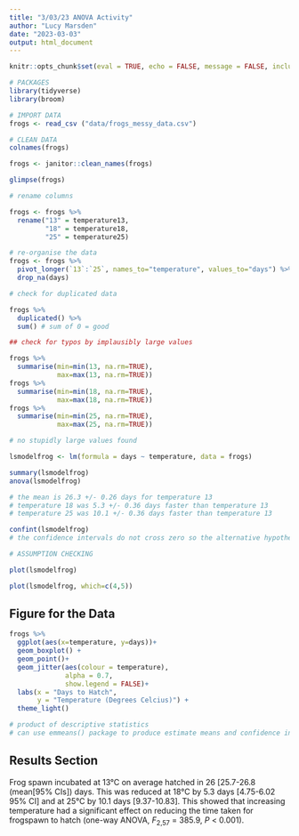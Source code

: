 ```yaml
---
title: "3/03/23 ANOVA Activity"
author: "Lucy Marsden"
date: "2023-03-03"
output: html_document
---
```


```r
knitr::opts_chunk$set(eval = TRUE, echo = FALSE, message = FALSE, include=FALSE)
```

```r
# PACKAGES
library(tidyverse)
library(broom)

# IMPORT DATA
frogs <- read_csv ("data/frogs_messy_data.csv")

# CLEAN DATA
colnames(frogs)

frogs <- janitor::clean_names(frogs)

glimpse(frogs)

# rename columns

frogs <- frogs %>% 
  rename("13" = temperature13,
         "18" = temperature18,
         "25" = temperature25)

# re-organise the data
frogs <- frogs %>%
  pivot_longer(`13`:`25`, names_to="temperature", values_to="days") %>% 
  drop_na(days)

# check for duplicated data

frogs %>% 
  duplicated() %>% 
  sum() # sum of 0 = good

## check for typos by implausibly large values

frogs %>% 
  summarise(min=min(13, na.rm=TRUE),
            max=max(13, na.rm=TRUE))
frogs %>% 
  summarise(min=min(18, na.rm=TRUE),
            max=max(18, na.rm=TRUE))
frogs %>% 
  summarise(min=min(25, na.rm=TRUE), 
            max=max(25, na.rm=TRUE))

# no stupidly large values found

```

```r

lsmodelfrog <- lm(formula = days ~ temperature, data = frogs)

summary(lsmodelfrog)
anova(lsmodelfrog)

# the mean is 26.3 +/- 0.26 days for temperature 13
# temperature 18 was 5.3 +/- 0.36 days faster than temperature 13
# temperature 25 was 10.1 +/- 0.36 days faster than temperature 13

confint(lsmodelfrog)
# the confidence intervals do not cross zero so the alternative hypothesis must be true.

# ASSUMPTION CHECKING

plot(lsmodelfrog)

plot(lsmodelfrog, which=c(4,5))

```

## Figure for the Data
```r

frogs %>% 
  ggplot(aes(x=temperature, y=days))+
  geom_boxplot() +
  geom_point()+
  geom_jitter(aes(colour = temperature),
              alpha = 0.7,
              show.legend = FALSE)+
  labs(x = "Days to Hatch",
       y = "Temperature (Degrees Celcius)") +
  theme_light()

# product of descriptive statistics
# can use emmeans() package to produce estimate means and confidence intervals from the lm() -> product of inferential statistics

```

## Results Section

Frog spawn incubated at 13°C on average hatched in 26 [25.7-26.8 (mean[95% CIs]) days. This was reduced at 18°C by 5.3 days [4.75-6.02 95% CI] and at 25°C by 10.1 days [9.37-10.83]. This showed that increasing temperature had a significant effect on reducing the time taken for frogspawn to hatch (one-way ANOVA, *F*~2,57~ = 385.9, *P* \< 0.001).
